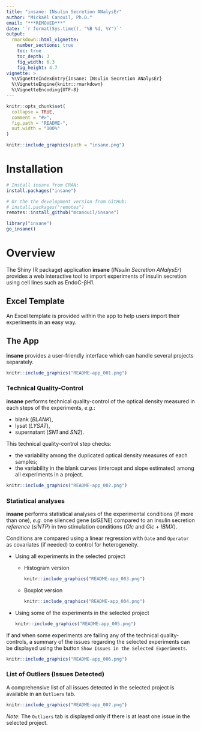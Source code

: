 ```yaml
---
title: "insane: INsulin Secretion ANalysEr"
author: "Mickaël Canouil, Ph.D."
email: "***REMOVED***"
date: '`r format(Sys.time(), "%B %d, %Y")`'
output: 
  rmarkdown::html_vignette:
    number_sections: true
    toc: true
    toc_depth: 3
    fig_width: 6.3
    fig_height: 4.7
vignette: >
  %\VignetteIndexEntry{insane: INsulin Secretion ANalysEr}
  %\VignetteEngine{knitr::rmarkdown}
  %\VignetteEncoding{UTF-8}
---
```


```r
knitr::opts_chunk$set(
  collapse = TRUE,
  comment = "#>",
  fig.path = "README-",
  out.width = "100%"
)
```

```r
knitr::include_graphics(path = "insane.png")
```

# Installation

```r
# Install insane from CRAN:
install.packages("insane")

# Or the the development version from GitHub:
# install.packages("remotes")
remotes::install_github("mcanouil/insane")
```

```r
library("insane")
go_insane()
```


# Overview

The Shiny (R package) application __insane__ (*INsulin Secretion ANalysEr*) provides a web interactive tool to import experiments of insulin secretion using cell lines such as EndoC-βH1.

## Excel Template

An Excel template is provided within the app to help users import their experiments in an easy way.

## The App

__insane__ provides a user-friendly interface which can handle several projects separately.

```r
knitr::include_graphics("README-app_001.png")
```

### Technical Quality-Control

__insane__ performs technical quality-control of the optical density measured in each steps of the experiments, *e.g.*:

* blank (*BLANK*), 
* lysat (*LYSAT*), 
* supernatant (*SN1* and *SN2*).  

This technical quality-control step checks:

* the variability among the duplicated optical density measures of each samples;
* the variability in the blank curves (intercept and slope estimated) among all experiments in a project.

```r
knitr::include_graphics("README-app_002.png")
```

### Statistical analyses

__insane__ performs statistical analyses of the experimental conditions (if more than one), *e.g.* one silenced gene (*siGENE*) compared to an insulin secretion *reference* (*siNTP*) in two stimulation conditions (*Glc* and *Glc + IBMX*).

Conditions are compared using a linear regression with `Date` and `Operator` as covariates (if needed) to control for heterogeneity.

* Using all experiments in the selected project

    * Histogram version
    
        ```r
        knitr::include_graphics("README-app_003.png")
        ```

    * Boxplot version
    
        ```r
        knitr::include_graphics("README-app_004.png")
        ```

* Using some of the experiments in the selected project

    ```r
    knitr::include_graphics("README-app_005.png")
    ```

If and when some experiments are failing any of the technical quality-controls, a summary of the issues regarding the selected experiments can be displayed using the button `Show Issues in the Selected Experiments`.

```r
knitr::include_graphics("README-app_006.png")
```


### List of Outliers (Issues Detected)

A comprehensive list of all issues detected in the selected project is available in an `Outliers` tab.

```r
knitr::include_graphics("README-app_007.png")
```

*Note*: The `Outliers` tab is displayed only if there is at least one issue in the selected project.
